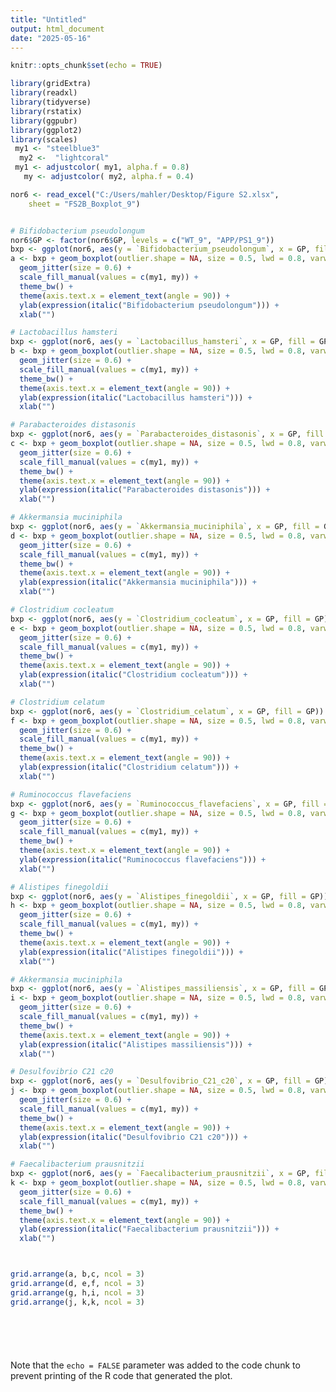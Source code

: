 ---
title: "Untitled"
output: html_document
date: "2025-05-16"
---

```{r setup, include=FALSE}
knitr::opts_chunk$set(echo = TRUE)
```



```{r cars}


library(gridExtra)
library(readxl)
library(tidyverse)
library(rstatix)
library(ggpubr)
library(ggplot2)
library(scales)
 my1 <- "steelblue3"
  my2 <-  "lightcoral"
 my1 <- adjustcolor( my1, alpha.f = 0.8) 
   my <- adjustcolor( my2, alpha.f = 0.4) 

nor6 <- read_excel("C:/Users/mahler/Desktop/Figure S2.xlsx", 
    sheet = "FS2B_Boxplot_9")


# Bifidobacterium pseudolongum
nor6$GP <- factor(nor6$GP, levels = c("WT_9", "APP/PS1_9"))
bxp <- ggplot(nor6, aes(y = `Bifidobacterium_pseudolongum`, x = GP, fill = GP))
a <- bxp + geom_boxplot(outlier.shape = NA, size = 0.5, lwd = 0.8, varwidth = FALSE) +  
  geom_jitter(size = 0.6) + 
  scale_fill_manual(values = c(my1, my)) + 
  theme_bw() + 
  theme(axis.text.x = element_text(angle = 90)) +
  ylab(expression(italic("Bifidobacterium pseudolongum"))) +
  xlab("")

# Lactobacillus hamsteri
bxp <- ggplot(nor6, aes(y = `Lactobacillus_hamsteri`, x = GP, fill = GP))
b <- bxp + geom_boxplot(outlier.shape = NA, size = 0.5, lwd = 0.8, varwidth = FALSE) +  
  geom_jitter(size = 0.6) + 
  scale_fill_manual(values = c(my1, my)) + 
  theme_bw() + 
  theme(axis.text.x = element_text(angle = 90)) +
  ylab(expression(italic("Lactobacillus hamsteri"))) +
  xlab("")

# Parabacteroides distasonis
bxp <- ggplot(nor6, aes(y = `Parabacteroides_distasonis`, x = GP, fill = GP))
c <- bxp + geom_boxplot(outlier.shape = NA, size = 0.5, lwd = 0.8, varwidth = FALSE) +  
  geom_jitter(size = 0.6) + 
  scale_fill_manual(values = c(my1, my)) + 
  theme_bw() + 
  theme(axis.text.x = element_text(angle = 90)) +
  ylab(expression(italic("Parabacteroides distasonis"))) +
  xlab("")

# Akkermansia muciniphila
bxp <- ggplot(nor6, aes(y = `Akkermansia_muciniphila`, x = GP, fill = GP))
d <- bxp + geom_boxplot(outlier.shape = NA, size = 0.5, lwd = 0.8, varwidth = FALSE) +  
  geom_jitter(size = 0.6) + 
  scale_fill_manual(values = c(my1, my)) + 
  theme_bw() + 
  theme(axis.text.x = element_text(angle = 90)) +
  ylab(expression(italic("Akkermansia muciniphila"))) +
  xlab("")

# Clostridium cocleatum
bxp <- ggplot(nor6, aes(y = `Clostridium_cocleatum`, x = GP, fill = GP))
e <- bxp + geom_boxplot(outlier.shape = NA, size = 0.5, lwd = 0.8, varwidth = FALSE) +  
  geom_jitter(size = 0.6) + 
  scale_fill_manual(values = c(my1, my)) + 
  theme_bw() + 
  theme(axis.text.x = element_text(angle = 90)) +
  ylab(expression(italic("Clostridium cocleatum"))) +
  xlab("")

# Clostridium celatum
bxp <- ggplot(nor6, aes(y = `Clostridium_celatum`, x = GP, fill = GP))
f <- bxp + geom_boxplot(outlier.shape = NA, size = 0.5, lwd = 0.8, varwidth = FALSE) +  
  geom_jitter(size = 0.6) + 
  scale_fill_manual(values = c(my1, my)) + 
  theme_bw() + 
  theme(axis.text.x = element_text(angle = 90)) +
  ylab(expression(italic("Clostridium celatum"))) +
  xlab("")

# Ruminococcus flavefaciens
bxp <- ggplot(nor6, aes(y = `Ruminococcus_flavefaciens`, x = GP, fill = GP))
g <- bxp + geom_boxplot(outlier.shape = NA, size = 0.5, lwd = 0.8, varwidth = FALSE) +  
  geom_jitter(size = 0.6) + 
  scale_fill_manual(values = c(my1, my)) + 
  theme_bw() + 
  theme(axis.text.x = element_text(angle = 90)) +
  ylab(expression(italic("Ruminococcus flavefaciens"))) +
  xlab("")

# Alistipes finegoldii
bxp <- ggplot(nor6, aes(y = `Alistipes_finegoldii`, x = GP, fill = GP))
h <- bxp + geom_boxplot(outlier.shape = NA, size = 0.5, lwd = 0.8, varwidth = FALSE) +  
  geom_jitter(size = 0.6) + 
  scale_fill_manual(values = c(my1, my)) + 
  theme_bw() + 
  theme(axis.text.x = element_text(angle = 90)) +
  ylab(expression(italic("Alistipes finegoldii"))) +
  xlab("")

# Akkermansia muciniphila 
bxp <- ggplot(nor6, aes(y = `Alistipes_massiliensis`, x = GP, fill = GP))
i <- bxp + geom_boxplot(outlier.shape = NA, size = 0.5, lwd = 0.8, varwidth = FALSE) +  
  geom_jitter(size = 0.6) + 
  scale_fill_manual(values = c(my1, my)) + 
  theme_bw() + 
  theme(axis.text.x = element_text(angle = 90)) +
  ylab(expression(italic("Alistipes massiliensis"))) +
  xlab("")

# Desulfovibrio C21 c20
bxp <- ggplot(nor6, aes(y = `Desulfovibrio_C21_c20`, x = GP, fill = GP))
j <- bxp + geom_boxplot(outlier.shape = NA, size = 0.5, lwd = 0.8, varwidth = FALSE) +  
  geom_jitter(size = 0.6) + 
  scale_fill_manual(values = c(my1, my)) + 
  theme_bw() + 
  theme(axis.text.x = element_text(angle = 90)) +
  ylab(expression(italic("Desulfovibrio C21 c20"))) +
  xlab("")

# Faecalibacterium prausnitzii
bxp <- ggplot(nor6, aes(y = `Faecalibacterium_prausnitzii`, x = GP, fill = GP))
k <- bxp + geom_boxplot(outlier.shape = NA, size = 0.5, lwd = 0.8, varwidth = FALSE) +  
  geom_jitter(size = 0.6) + 
  scale_fill_manual(values = c(my1, my)) + 
  theme_bw() + 
  theme(axis.text.x = element_text(angle = 90)) +
  ylab(expression(italic("Faecalibacterium prausnitzii"))) +
  xlab("")



grid.arrange(a, b,c, ncol = 3)
grid.arrange(d, e,f, ncol = 3)
grid.arrange(g, h,i, ncol = 3)
grid.arrange(j, k,k, ncol = 3)






```



```{r pressure, echo=FALSE}

```

Note that the `echo = FALSE` parameter was added to the code chunk to prevent printing of the R code that generated the plot.
